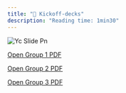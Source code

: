 ```yaml
---
title: "👑 Kickoff-decks"
description: "Reading time: 1min30"
---
```


![Yc Slide Pn](/images/yc-slide.png)

[Open Group 1 PDF](./images/group-1.pdf)

[Open Group 2 PDF](./images/group-2.pdf)

[Open Group 3 PDF](#)